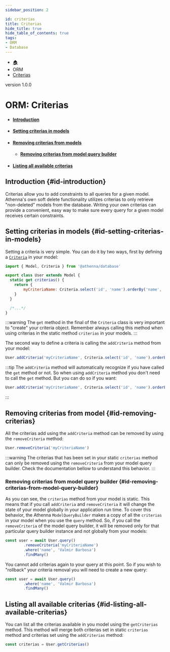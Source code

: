 ```yaml
---
sidebar_position: 2

id: criterias
title: Criterias
hide_title: true
hide_table_of_contents: true
tags:
- ORM
- Database
---
```


<nav aria-label="breadcrumbs">
    <ul class="breadcrumbs">
        <li class="breadcrumbs__item">
            <a class="breadcrumbs__link" href="/">🏠</a>
        </li>
        <li class="breadcrumbs__item">
            <a class="breadcrumbs__link">ORM</a>
        </li>
        <li class="breadcrumbs__item">
            <a class="breadcrumbs__link" href="/docs/orm/criterias">Criterias</a>
        </li>
    </ul>
</nav>

<span class="badge badge--secondary margin-top-bot">version 1.0.0</span>

# ORM: Criterias

- #### [Introduction](#id-introduction)
- #### [Setting criterias in models](#id-setting-criterias-in-models)
- #### [Removing criterias from models](#id-removing-criterias-from-models)
    - #### [Removing criterias from model query builder](#id-removing-criterias-from-model-query-builder)
- #### [Listing all available criterias](#id-listing-all-available-criterias)

## Introduction {#id-introduction}

Criterias allow you to add constraints to all queries for a given model. Athenna's own soft delete functionality utilizes criterias to only retrieve
"non-deleted" models from the database. Writing your own criterias can provide a convenient, easy way to make sure every query for a given model receives
certain constraints.

## Setting criterias in models {#id-setting-criterias-in-models}

Setting a criteria is very simple. You can do it by two ways, first by defining a [`Criteria`](https://github.com/AthennaIO/Database/blob/develop/src/Models/Criteria.js) in your model:

```javascript
import { Model, Criteria } from '@athenna/database'

export class User extends Model {
  static get criterias() {
    return {
        myCriteriaName: Criteria.select('id', 'name').orderBy('name', 'DESC').get()
    }
  }

  /*...*/
}
```

:::warning
The `get` method in the final of the `Criteria` class is very important to "create" your criteria object. Remember always calling this method when using
criterias in the static method `criterias` in your models.
:::

The second way to define a criteria is calling the `addCriteria` method from your model:

```javascript
User.addCriteria('myCriteriaName', Criteria.select('id', 'name').orderBy('name', 'DESC'))
```

:::tip
The `addCriteria` method will automatically recognize if you have called the `get` method or not. So when using `addCriteria` method you don't need
to call the `get` method. But you can do so if you want:

```javascript
User.addCriteria('myCriteriaName', Criteria.select('id', 'name').orderBy('name', 'DESC').get())
```
:::

## Removing criterias from model {#id-removing-criterias}

All the criterias add using the `addCriteria` method can be removed by using the `removeCriteria` method:

```javascript
User.removeCriteria('myCriteriaName')
```

:::warning
The criterias that has been set in your static `criterias` method can only be removed using the `removeCriteria` from your model query builder. Check the
documentation bellow to understand this behavior.
:::

### Removing criterias from model query builder {#id-removing-criterias-from-model-query-builder}

As you can see, the `criterias` method from your model is static. This means that if you call `addCriteria` and `removeCriteria` it will change the state of
your model globally in your application run time. To cover this behavior, the Athenna `ModelQueryBuilder` makes a copy of all the `criterias` in your model
when you use the `query` method. So, if you call the `removeCriteria` of the model query builder, it will be removed only for that particular query builder
instance and not globally from your models:

```javascript
const user = await User.query()
        .removeCriteria('myCriteriaName')
        .where('name', 'Valmir Barbosa')
        .findMany()
```

You cannot add criterias again to your query at this point. So if you wish to "rollback" your criteria removal you will need to create a new query:

```javascript
const user = await User.query()
        .where('name', 'Valmir Barbosa')
        .findMany()
```

## Listing all available criterias {#id-listing-all-available-criterias}

You can list all the criterias available in you model using the `getCriterias` method. This method will merge both criterias set in static `criterias` method
and criterias set using the `addCriterias` method:

```javascript
const criterias = User.getCriterias()
```

